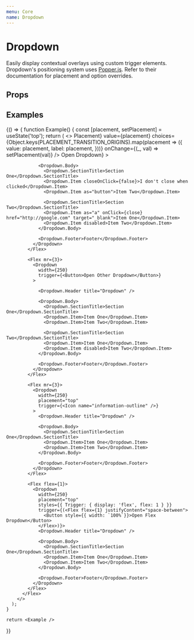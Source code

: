 ```yaml
---
menu: Core
name: Dropdown
---
```



# Dropdown

Easily display contextual overlays using custom trigger elements. Dropdown's positioning system uses [Popper.js](https://github.com/FezVrasta/popper.js). Refer to their documentation for placement and option overrides.

## Props
<PropsTable of={Dropdown} />

## Examples

<Playground>
  {() => {
    function Example() {
      const [placement, setPlacement] = useState('top');
      return (
        <>
          <Flex justifyContent="space-between">
            <RadioGroup
              label={<strong>Placement</strong>}
              value={placement}
              choices={Object.keys(PLACEMENT_TRANSITION_ORIGINS).map(placement => ({
                value: placement,
                label: placement,
              }))}
              onChange={(_, val) => setPlacement(val)}
            />
            <Flex mr={3}>
              <Dropdown
                placement={placement}
                width={250}
                trigger={<Button variant="success">Open Dropdown</Button>}
              >
                <Dropdown.Header title="Dropdown" />

                <Dropdown.Body>
                  <Dropdown.SectionTitle>Section One</Dropdown.SectionTitle>
                  <Dropdown.Item closeOnClick={false}>I don't close when clicked</Dropdown.Item>
                  <Dropdown.Item as="button">Item Two</Dropdown.Item>

                  <Dropdown.SectionTitle>Section Two</Dropdown.SectionTitle>
                  <Dropdown.Item as="a" onClick={close} href="http://google.com" target="_blank">Item One</Dropdown.Item>
                  <Dropdown.Item disabled>Item Two</Dropdown.Item>
                </Dropdown.Body>

                <Dropdown.Footer>Footer</Dropdown.Footer>
              </Dropdown>
            </Flex>

            <Flex mr={3}>
              <Dropdown
                width={250}
                trigger={<Button>Open Other Dropdown</Button>}
              >

                <Dropdown.Header title="Dropdown" />

                <Dropdown.Body>
                  <Dropdown.SectionTitle>Section One</Dropdown.SectionTitle>
                  <Dropdown.Item>Item One</Dropdown.Item>
                  <Dropdown.Item>Item Two</Dropdown.Item>

                  <Dropdown.SectionTitle>Section Two</Dropdown.SectionTitle>
                  <Dropdown.Item>Item One</Dropdown.Item>
                  <Dropdown.Item disabled>Item Two</Dropdown.Item>
                </Dropdown.Body>

                <Dropdown.Footer>Footer</Dropdown.Footer>
              </Dropdown>
            </Flex>

            <Flex mr={3}>
              <Dropdown
                width={250}
                placement="top"
                trigger={<Icon name="information-outline" />}
              >
                <Dropdown.Header title="Dropdown" />

                <Dropdown.Body>
                  <Dropdown.SectionTitle>Section One</Dropdown.SectionTitle>
                  <Dropdown.Item>Item One</Dropdown.Item>
                  <Dropdown.Item>Item Two</Dropdown.Item>
                </Dropdown.Body>

                <Dropdown.Footer>Footer</Dropdown.Footer>
              </Dropdown>
            </Flex>

            <Flex flex={1}>
              <Dropdown
                width={250}
                placement="top"
                styles={{ Trigger: { display: 'flex', flex: 1 } }}
                trigger={(<Flex flex={1} justifyContent="space-between">
                  <Button style={{ width: `100%`}}>Open Flex Dropdown</Button>
                </Flex>)}>
                <Dropdown.Header title="Dropdown" />

                <Dropdown.Body>
                  <Dropdown.SectionTitle>Section One</Dropdown.SectionTitle>
                  <Dropdown.Item>Item One</Dropdown.Item>
                  <Dropdown.Item>Item Two</Dropdown.Item>
                </Dropdown.Body>

                <Dropdown.Footer>Footer</Dropdown.Footer>
              </Dropdown>
            </Flex>
          </Flex>
        </>
      );
    }

    return <Example />
  }}

</Playground>
